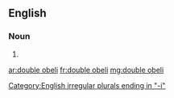 ==English==

===Noun===
{{head|en|head=[[double]] [[obeli]]}} {{p}}

# {{plural of|double obelus|lang=en}}

[[Category:English irregular plurals ending in "-i"]]

[[ar:double obeli]]
[[fr:double obeli]]
[[mg:double obeli]]